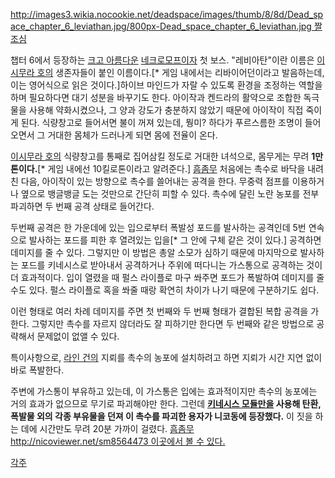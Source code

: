 [[http://images3.wikia.nocookie.net/deadspace/images/thumb/8/8d/Dead_space_chapter_6_leviathan.jpg/800px-Dead_space_chapter_6_leviathan.jpg 짤 조심]]

챕터 6에서 등장하는 [[크고 아름다운]] [[네크로모프]]이자 첫 보스. "레비아탄"이란 이름은 [[이시무라 호]]의 생존자들이 붙인 이름이다.[* 게임 내에서는 리바이어던이라고 발음하는데, 이는 영어식으로 읽은 것이다.]하이브 마인드가 자랄 수 있도록 환경을 조정하는 역할을 하며 필요하다면 대기 성분을 바꾸기도 한다. 아이작과 켄드라의 활약으로 조합한 독극물을 사용해 약화시켰으나, 그 양과 강도가 충분하지 않았기 때문에 아이작이 직접 죽이게 된다. 식량창고로 들어서면 불이 꺼져 있는데, 뭥미? 하다가 푸르스름한 조명이 들어오면서 그 거대한 몸체가 드러나게 되면 몸에 전율이 온다.

[[이시무라 호]]의 식량창고를 통째로 집어삼킬 정도로 거대한 녀석으로, 몸무게는 무려 '''1만톤이다.'''[* 게임 내에선 10킬로톤이라고 알려준다.] [[흠좀무]] 처음에는 촉수로 바닥을 내려친 다음, 아이작이 있는 방향으로 촉수를 쓸어내는 공격을 한다. 무중력 점프를 이용하거나 옆으로 뱅글뱅글 도는 것만으로 간단히 피할 수 있다. 촉수에 달린 노란 농포를 전부 파괴하면 두 번째 공격 상태로 들어간다.

두번째 공격은 한 가운데에 있는 입으로부터 폭발성 포드를 발사하는 공격인데 5번 연속으로 발사하는 포드를 피한 후 열려있는 입을[* 그 안에 구체 같은 것이 있다.] 공격하면 데미지를 줄 수 있다. 그렇지만 이 방법은 총알 소모가 심하기 때문에 마지막으로 발사하는 포드를 키네시스로 받아내서 공격하거나 주위에 떠다니는 가스통으로 공격하는 것이 더 효과적이다. 입이 열렸을 때 펄스 라이플로 마구 쏴주면 포드가 폭발하여 데미지를 줄 수도 있다. 펄스 라이플로 혹을 쏴줄 때랑 확연히 차이가 나기 때문에 구분하기도 쉽다.

이런 형태로 여러 차례 데미지를 주면 첫 번째와 두 번째 형태가 결합된 복합 공격을 가한다. 그렇지만 촉수를 자르지 않더라도 잘 피하기만 한다면 두 번째와 같은 방법으로 공략해서 문제없이 없앨 수 있다.

특이사항으로, [[라인 건]]의 지뢰를 촉수의 농포에 설치하려고 하면 지뢰가 시간 지연 없이 바로 폭발한다.

주변에 가스통이 부유하고 있는데, 이 가스통은 입에는 효과적이지만 촉수의 농포에는 거의 효과가 없으므로 무기로 파괴해야만 한다. 그런데 '''[[키네시스 모듈]]만을 사용해 탄환, 폭발물 외의 각종 부유물을 던져 이 촉수를 파괴한 용자가 니코동에 등장했다.''' 이 짓을 하는 데에 시간만도 무려 20분 가까이 걸렸다. [[흠좀무]]
[[http://nicoviewer.net/sm8564473 이곳에서 볼 수 있다.]]

[[각주]]
